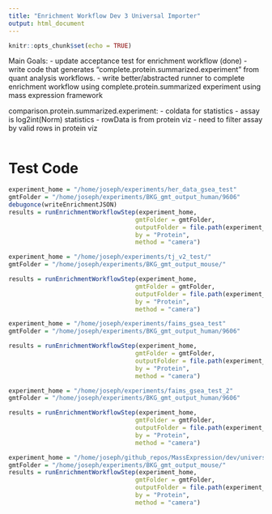 ```yaml
---
title: "Enrichment Workflow Dev 3 Universal Importer"
output: html_document
---
```


```r
knitr::opts_chunk$set(echo = TRUE)
```

Main Goals:
  - update acceptance test for enrichment workflow (done)
  - write code that generates "complete.protein.summarized.experiment" from quant analysis workflows.
  - write better/abstracted runner to complete enrichment workflow using complete.protein.summarized
  experiment using mass expression framework
  
  
comparison.protein.summarized.experiment:
- coldata for statistics
- assay is log2int(Norm) statistics
- rowData is from protein viz
- need to filter assay by valid rows in protein viz
  
  
```r



```



# Test Code

```r

experiment_home = "/home/joseph/experiments/her_data_gsea_test"
gmtFolder = "/home/joseph/experiments/BKG_gmt_output_human/9606"
debugonce(writeEnrichmentJSON)
results = runEnrichmentWorkflowStep(experiment_home, 
                                   gmtFolder = gmtFolder,
                                   outputFolder = file.path(experiment_home,"camera"),
                                   by = "Protein",
                                   method = "camera")
```

```r

experiment_home = "/home/joseph/experiments/tj_v2_test/"
gmtFolder = "/home/joseph/experiments/BKG_gmt_output_mouse/"

results = runEnrichmentWorkflowStep(experiment_home, 
                                   gmtFolder = gmtFolder,
                                   outputFolder = file.path(experiment_home,"camera"),
                                   by = "Protein",
                                   method = "camera")
```

```r

experiment_home = "/home/joseph/experiments/faims_gsea_test"
gmtFolder = "/home/joseph/experiments/BKG_gmt_output_human/9606"

results = runEnrichmentWorkflowStep(experiment_home, 
                                   gmtFolder = gmtFolder,
                                   outputFolder = file.path(experiment_home,"camera"),
                                   by = "Protein",
                                   method = "camera")
```

```r

experiment_home = "/home/joseph/experiments/faims_gsea_test_2"
gmtFolder = "/home/joseph/experiments/BKG_gmt_output_human/9606"

results = runEnrichmentWorkflowStep(experiment_home, 
                                   gmtFolder = gmtFolder,
                                   outputFolder = file.path(experiment_home,"camera"),
                                   by = "Protein",
                                   method = "camera")


```

```r

experiment_home = "/home/joseph/github_repos/MassExpression/dev/universal_importer_test/"
gmtFolder = "/home/joseph/experiments/BKG_gmt_output_mouse/"
results = runEnrichmentWorkflowStep(experiment_home, 
                                   gmtFolder = gmtFolder,
                                   outputFolder = file.path(experiment_home,"camera"),
                                   by = "Protein",
                                   method = "camera")


```

